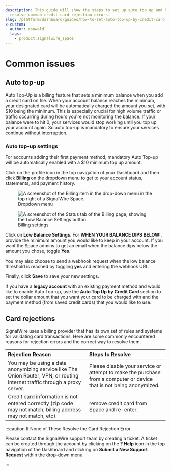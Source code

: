 ```yaml
---
description: This guide will show the steps to set up auto top up and how to
  resolve common credit card rejection errors.
slug: /platform/dashboard/guides/how-to-set-auto-top-up-by-credit-card
x-custom:
  author: rsowald
  tags:
    - product:signalwire_space
---
```


# Common issues

## Auto top-up

Auto Top-Up is a billing feature that sets a minimum balance when you add a credit card on file. 
When your account balance reaches the minimum, your designated card will be automatically charged the amount you set, with $10 being the minimum. 
This is especially crucial for high volume traffic or traffic occurring during hours you're not monitoring the balance. 
If your balance were to hit 0, your services would stop working until you top up your account again. 
So auto top-up is mandatory to ensure your services continue without interruption.

### Auto top-up settings

For accounts adding their first payment method, mandatory Auto Top-up will be automatically enabled with a $10 minimum top up amount.

Click on the profile icon in the top navigation of your Dashboard and then click **Billing** on the dropdown menu to get to your account status, statements, and payment history.

<figure>
  <img
    className="img-400"
    src={require("./2433281-Screen_Shot_2022-01-13_at_4.26.52_PM.webP").default}
    alt="A screenshot of the Billing item in the drop-down menu in the top right of a SignalWire Space."
  />
  <figcaption>Dropdown menu</figcaption>
</figure>

<figure>
  <img
    className="img-800"
    src={require("./7a8f62e-Screen_Shot_2022-01-13_at_4.27.06_PM.webP").default}
    alt="A screenshot of the Status tab of the Billing page, showing the Low Balance Settings button."
  />
  <figcaption>Billing settings</figcaption>
</figure>

Click on **Low Balance Settings**. 
For **WHEN YOUR BALANCE DIPS BELOW:**, provide the minimum amount you would like to keep in your account. 
If you want the Space admins to get an email when the balance dips below the amount you chose, toggle **Yes**. 

You may also choose to send a webhook request when the low balance threshold is reached by toggling **yes** and entering the webhook URL.

Finally, click **Save** to save your new settings.

If you have a **legacy account** with an existing payment method and would like to enable Auto Top-up, use the **Auto Top Up by Credit Card** section to set the dollar amount that you want your card to be charged with and the payment method (from saved credit cards) that you would like to use. 

## Card rejections

SignalWire uses a billing provider that has its own set of rules and systems for validating card transactions. 
Here are some commonly encountered reasons for rejection errors and the correct way to resolve them.

| Rejection Reason                                                                                                            | Steps to Resolve                                                                                                    |
| :-------------------------------------------------------------------------------------------------------------------------- | :------------------------------------------------------------------------------------------------------------------ |
| You may be using a data anonymizing service like The Onion Router, VPN, or routing internet traffic through a proxy server. | Please disable your service or attempt to make the purchase from a computer or device that is not being anonymized. |
| Credit card information is not entered correctly (zip code may not match, billing address may not match, etc).              | remove credit card from Space and re-enter.                                                                         |

:::caution If None of These Resolve the Card Rejection Error

Please contact the SignalWire support team by creating a ticket. 
A ticket can be created through the account by clicking on the **? Help** icon in the top navigation of the Dashboard and clicking on **Submit a New Support Request** within the drop-down menu.

:::
